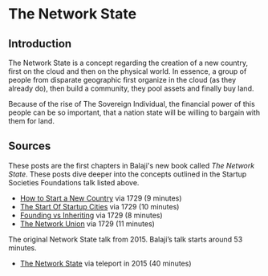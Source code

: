 # The Network State

## Introduction


The Network State is a concept regarding the creation of a new country, first on the cloud and then on the physical world. In essence, a group of people from disparate geographic first organize in the cloud (as they already do), then build a community, they pool assets and finally buy land.

Because of the rise of The Sovereign Individual, the financial power of this people can be so important, that a nation state will be willing to bargain with them for land.


## Sources

These posts are the first chapters in Balaji's new book called *The Network State*. These posts dive deeper into the concepts outlined in the Startup Societies Foundations talk listed above.

- [How to Start a New Country](https://1729.com/how-to-start-a-new-country?_csrf_token=&_method=get) via 1729 (9 minutes)
- [The Start Of Startup Cities](https://1729.com/miami?_csrf_token=&_method=get) via 1729 (10 minutes)
- [Founding vs Inheriting](https://1729.com/founding-vs-inheriting?_csrf_token=&_method=get) via 1729 (8 minutes)
- [The Network Union](https://1729.com/network-union?_csrf_token=&_method=get) via 1729 (11 minutes)

The original Network State talk from 2015. Balaji’s talk starts around 53 minutes.

- [The Network State](https://teleport.org/blog/2015/07/the-network-state/) via teleport in 2015 (40 minutes)

